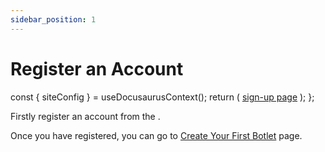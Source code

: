 ```yaml
---
sidebar_position: 1
---
```


# Register an Account

  const { siteConfig } = useDocusaurusContext();
  return (
      <a href={siteConfig.customFields.signupUrl} target='_blank'>sign-up page<IconExternalLink /></a>
  );
};

Firstly register an account from the <SignupLink />.

Once you have registered, you can go to [Create Your First Botlet](create-a-new-botlet) page.
